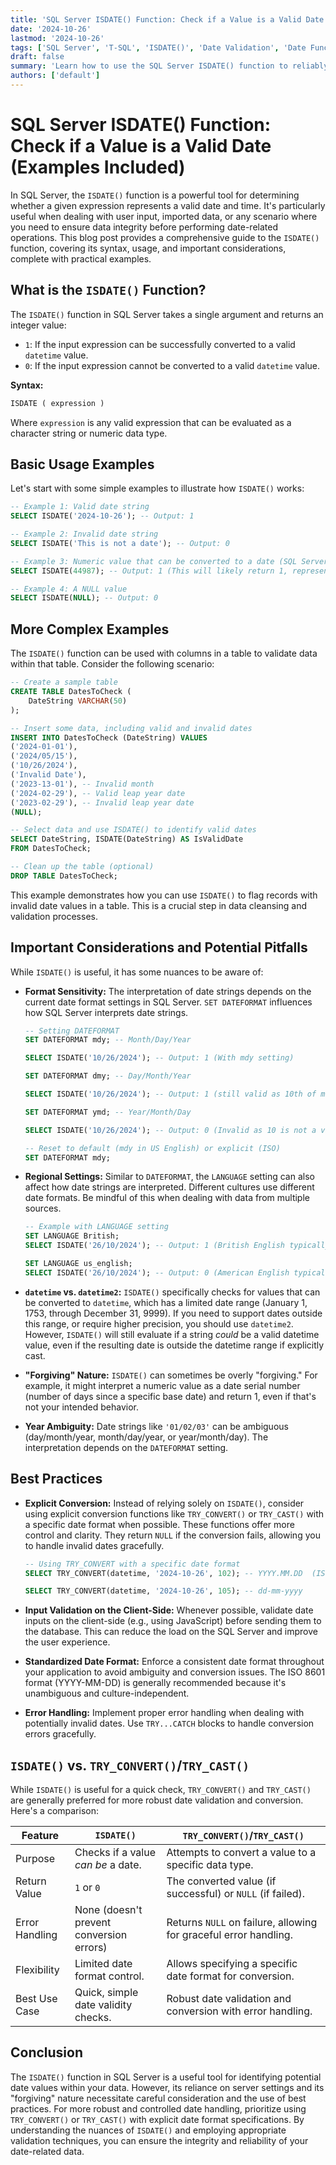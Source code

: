 ```yaml
---
title: 'SQL Server ISDATE() Function: Check if a Value is a Valid Date (Examples Included)'
date: '2024-10-26'
lastmod: '2024-10-26'
tags: ['SQL Server', 'T-SQL', 'ISDATE()', 'Date Validation', 'Date Functions', 'Data Quality', 'Database Development', 'Date Format']
draft: false
summary: 'Learn how to use the SQL Server ISDATE() function to reliably check if a string or value can be converted to a valid date. Includes practical examples and important considerations for different date formats and regional settings.'
authors: ['default']
---
```


# SQL Server ISDATE() Function: Check if a Value is a Valid Date (Examples Included)

In SQL Server, the `ISDATE()` function is a powerful tool for determining whether a given expression represents a valid date and time. It's particularly useful when dealing with user input, imported data, or any scenario where you need to ensure data integrity before performing date-related operations. This blog post provides a comprehensive guide to the `ISDATE()` function, covering its syntax, usage, and important considerations, complete with practical examples.

## What is the `ISDATE()` Function?

The `ISDATE()` function in SQL Server takes a single argument and returns an integer value:

*   `1`: If the input expression can be successfully converted to a valid `datetime` value.
*   `0`: If the input expression cannot be converted to a valid `datetime` value.

**Syntax:**

```sql
ISDATE ( expression )
```

Where `expression` is any valid expression that can be evaluated as a character string or numeric data type.

## Basic Usage Examples

Let's start with some simple examples to illustrate how `ISDATE()` works:

```sql
-- Example 1: Valid date string
SELECT ISDATE('2024-10-26'); -- Output: 1

-- Example 2: Invalid date string
SELECT ISDATE('This is not a date'); -- Output: 0

-- Example 3: Numeric value that can be converted to a date (SQL Server might interpret this as a serial date number)
SELECT ISDATE(44987); -- Output: 1 (This will likely return 1, representing a date in SQL Server's internal format)

-- Example 4: A NULL value
SELECT ISDATE(NULL); -- Output: 0
```

## More Complex Examples

The `ISDATE()` function can be used with columns in a table to validate data within that table. Consider the following scenario:

```sql
-- Create a sample table
CREATE TABLE DatesToCheck (
    DateString VARCHAR(50)
);

-- Insert some data, including valid and invalid dates
INSERT INTO DatesToCheck (DateString) VALUES
('2024-01-01'),
('2024/05/15'),
('10/26/2024'),
('Invalid Date'),
('2023-13-01'), -- Invalid month
('2024-02-29'), -- Valid leap year date
('2023-02-29'), -- Invalid leap year date
(NULL);

-- Select data and use ISDATE() to identify valid dates
SELECT DateString, ISDATE(DateString) AS IsValidDate
FROM DatesToCheck;

-- Clean up the table (optional)
DROP TABLE DatesToCheck;
```

This example demonstrates how you can use `ISDATE()` to flag records with invalid date values in a table. This is a crucial step in data cleansing and validation processes.

## Important Considerations and Potential Pitfalls

While `ISDATE()` is useful, it has some nuances to be aware of:

*   **Format Sensitivity:** The interpretation of date strings depends on the current date format settings in SQL Server.  `SET DATEFORMAT` influences how SQL Server interprets date strings.

    ```sql
    -- Setting DATEFORMAT
    SET DATEFORMAT mdy; -- Month/Day/Year

    SELECT ISDATE('10/26/2024'); -- Output: 1 (With mdy setting)

    SET DATEFORMAT dmy; -- Day/Month/Year

    SELECT ISDATE('10/26/2024'); -- Output: 1 (still valid as 10th of may 2024, 26 is the year but the output is still 1)

    SET DATEFORMAT ymd; -- Year/Month/Day

    SELECT ISDATE('10/26/2024'); -- Output: 0 (Invalid as 10 is not a valid year)

    -- Reset to default (mdy in US English) or explicit (ISO)
    SET DATEFORMAT mdy;
    ```

*   **Regional Settings:** Similar to `DATEFORMAT`, the `LANGUAGE` setting can also affect how date strings are interpreted. Different cultures use different date formats. Be mindful of this when dealing with data from multiple sources.

    ```sql
    -- Example with LANGUAGE setting
    SET LANGUAGE British;
    SELECT ISDATE('26/10/2024'); -- Output: 1 (British English typically uses dmy)

    SET LANGUAGE us_english;
    SELECT ISDATE('26/10/2024'); -- Output: 0 (American English typically uses mdy)
    ```

*   **`datetime` vs. `datetime2`:**  `ISDATE()` specifically checks for values that can be converted to `datetime`, which has a limited date range (January 1, 1753, through December 31, 9999). If you need to support dates outside this range, or require higher precision, you should use `datetime2`. However, `ISDATE()` will still evaluate if a string *could* be a valid datetime value, even if the resulting date is outside the datetime range if explicitly cast.

*   **"Forgiving" Nature:** `ISDATE()` can sometimes be overly "forgiving." For example, it might interpret a numeric value as a date serial number (number of days since a specific base date) and return 1, even if that's not your intended behavior.

*   **Year Ambiguity:** Date strings like `'01/02/03'` can be ambiguous (day/month/year, month/day/year, or year/month/day). The interpretation depends on the `DATEFORMAT` setting.

## Best Practices

*   **Explicit Conversion:** Instead of relying solely on `ISDATE()`, consider using explicit conversion functions like `TRY_CONVERT()` or `TRY_CAST()` with a specific date format when possible. These functions offer more control and clarity. They return `NULL` if the conversion fails, allowing you to handle invalid dates gracefully.

    ```sql
    -- Using TRY_CONVERT with a specific date format
    SELECT TRY_CONVERT(datetime, '2024-10-26', 102); -- YYYY.MM.DD  (ISO 8601)

    SELECT TRY_CONVERT(datetime, '2024-10-26', 105); -- dd-mm-yyyy
    ```

*   **Input Validation on the Client-Side:** Whenever possible, validate date inputs on the client-side (e.g., using JavaScript) before sending them to the database. This can reduce the load on the SQL Server and improve the user experience.

*   **Standardized Date Format:** Enforce a consistent date format throughout your application to avoid ambiguity and conversion issues. The ISO 8601 format (YYYY-MM-DD) is generally recommended because it's unambiguous and culture-independent.

*   **Error Handling:** Implement proper error handling when dealing with potentially invalid dates. Use `TRY...CATCH` blocks to handle conversion errors gracefully.

## `ISDATE()` vs. `TRY_CONVERT()`/`TRY_CAST()`

While `ISDATE()` is useful for a quick check, `TRY_CONVERT()` and `TRY_CAST()` are generally preferred for more robust date validation and conversion. Here's a comparison:

| Feature          | `ISDATE()`                                  | `TRY_CONVERT()`/`TRY_CAST()`                             |
|-------------------|---------------------------------------------|------------------------------------------------------------|
| Purpose           | Checks if a value *can be* a date.        | Attempts to convert a value to a specific data type.      |
| Return Value     | `1` or `0`                                  | The converted value (if successful) or `NULL` (if failed). |
| Error Handling   | None (doesn't prevent conversion errors) | Returns `NULL` on failure, allowing for graceful error handling. |
| Flexibility     | Limited date format control.             | Allows specifying a specific date format for conversion.   |
| Best Use Case     | Quick, simple date validity checks.        | Robust date validation and conversion with error handling.   |

## Conclusion

The `ISDATE()` function in SQL Server is a useful tool for identifying potential date values within your data. However, its reliance on server settings and its "forgiving" nature necessitate careful consideration and the use of best practices.  For more robust and controlled date handling, prioritize using `TRY_CONVERT()` or `TRY_CAST()` with explicit date format specifications.  By understanding the nuances of `ISDATE()` and employing appropriate validation techniques, you can ensure the integrity and reliability of your date-related data.
